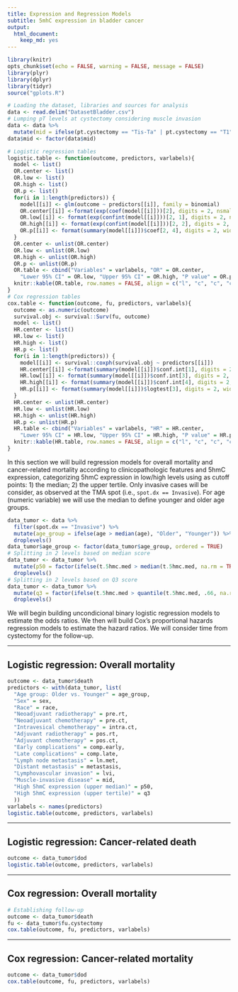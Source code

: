 ```yaml
---
title: Expression and Regression Models
subtitle: 5mhC expression in bladder cancer
output: 
  html_document: 
    keep_md: yes
---
```


```r
library(knitr)
opts_chunk$set(echo = FALSE, warning = FALSE, message = FALSE)
library(plyr)
library(dplyr)
library(tidyr)
source("gplots.R")
```

```r
# Loading the dataset, libraries and sources for analysis
data <- read.delim("DatasetBladder.csv")
# Lumping pT levels at cystectomy considering muscle invasion
data <- data %>%
  mutate(mid = ifelse(pt.cystectomy == "Tis-Ta" | pt.cystectomy == "T1", "No", "Yes"))
data$mid <- factor(data$mid)
```

```r
# Logistic regression tables
logistic.table <- function(outcome, predictors, varlabels){
  model <- list()
  OR.center <- list()
  OR.low <- list()
  OR.high <- list()
  OR.p <- list()
  for(i in 1:length(predictors)) {
    model[[i]] <- glm(outcome ~ predictors[[i]], family = binomial)
    OR.center[[i]] <-format(exp(coef(model[[i]]))[2], digits = 2, nsmall = 2)
    OR.low[[i]] <- format(exp(confint(model[[i]]))[2, 1], digits = 2, nsmall = 2)
    OR.high[[i]] <- format(exp(confint(model[[i]]))[2, 2], digits = 2, nsmall = 2)
    OR.p[[i]] <- format(summary(model[[i]])$coef[2, 4], digits = 2, width  = 6)
  }
  OR.center <- unlist(OR.center)
  OR.low <- unlist(OR.low)
  OR.high <- unlist(OR.high)
  OR.p <- unlist(OR.p)
  OR.table <- cbind("Variables" = varlabels, "OR" = OR.center,
    "Lower 95% CI" = OR.low, "Upper 95% CI" = OR.high, "P value" = OR.p)
  knitr::kable(OR.table, row.names = FALSE, align = c("l", "c", "c", "c", "c"))
}
# Cox regression tables
cox.table <- function(outcome, fu, predictors, varlabels){
  outcome <- as.numeric(outcome)
  survival.obj <- survival::Surv(fu, outcome)
  model <- list()
  HR.center <- list()
  HR.low <- list()
  HR.high <- list()
  HR.p <- list()
  for(i in 1:length(predictors)) {
    model[[i]] <- survival::coxph(survival.obj ~ predictors[[i]])
    HR.center[[i]] <-format(summary(model[[i]])$conf.int[1], digits = 2, nsmall = 2)
    HR.low[[i]] <- format(summary(model[[i]])$conf.int[3], digits = 2, nsmall = 2)
    HR.high[[i]] <- format(summary(model[[i]])$conf.int[4], digits = 2, nsmall = 2)
    HR.p[[i]] <- format(summary(model[[i]])$logtest[3], digits = 2, width  = 6)
  }
  HR.center <- unlist(HR.center)
  HR.low <- unlist(HR.low)
  HR.high <- unlist(HR.high)
  HR.p <- unlist(HR.p)
  HR.table <- cbind("Variables" = varlabels, "HR" = HR.center,
    "Lower 95% CI" = HR.low, "Upper 95% CI" = HR.high, "P value" = HR.p)
  knitr::kable(HR.table, row.names = FALSE, align = c("l", "c", "c", "c", "c"))
}
```


In this section we will build regression models for overall mortality and cancer-related mortality according to clinicopathologic features and 5hmC expression, categorizing 5hmC expression in low/high levels using as cutoff points: 1) the median; 2) the upper tertile. Only invasive cases will be consider, as observed at the TMA spot (i.e., `spot.dx == Invasive`). For age (numeric variable) we will use the median to define younger and older age groups.

```r
data_tumor <- data %>%
  filter(spot.dx == "Invasive") %>%
  mutate(age_group = ifelse(age > median(age), "Older", "Younger")) %>%
  droplevels()
data_tumor$age_group <- factor(data_tumor$age_group, ordered = TRUE)
# Splitting in 2 levels based on median score
data_tumor <- data_tumor %>%
  mutate(p50 = factor(ifelse(t.5hmc.med > median(t.5hmc.med, na.rm = TRUE), "High", "Low"))) %>%
  droplevels()
# Splitting in 2 levels based on Q3 score
data_tumor <- data_tumor %>%
  mutate(q3 = factor(ifelse(t.5hmc.med > quantile(t.5hmc.med, .66, na.rm = TRUE), "High", "Low"))) %>%
  droplevels()
```

We will begin building uncondicional binary logistic regression models to estimate the odds ratios. We then will build Cox's proportional hazards regression models to estimate the hazard ratios. We will consider time from cystectomy for the follow-up.

***

## Logistic regression: Overall mortality
```r
outcome <- data_tumor$death
predictors <- with(data_tumor, list(
  "Age group: Older vs. Younger" = age_group,
  "Sex" = sex,
  "Race" = race,
  "Neoadjuvant radiotherapy" = pre.rt,
  "Neoadjuvant chemotherapy" = pre.ct,
  "Intravesical chemotherapy" = intra.ct,
  "Adjuvant radiotherapy" = pos.rt,
  "Adjuvant chemotherapy" = pos.ct,
  "Early complications" = comp.early,
  "Late complications" = comp.late,
  "Lymph node metastasis" = ln.met,
  "Distant metastasis" = metastasis,
  "Lymphovascular invasion" = lvi,
  "Muscle-invasive disease" = mid,
  "High 5hmC expression (upper median)" = p50,
  "High 5hmC expression (upper tertile)" = q3
  ))
varlabels <- names(predictors)
logistic.table(outcome, predictors, varlabels)
```

***

## Logistic regression: Cancer-related death
```r
outcome <- data_tumor$dod
logistic.table(outcome, predictors, varlabels)
```

***

## Cox regression: Overall mortality
```r
# Establishing follow-up
outcome <- data_tumor$death
fu <- data_tumor$fu.cystectomy
cox.table(outcome, fu, predictors, varlabels)
```

***

## Cox regression: Cancer-related mortality
```r
outcome <- data_tumor$dod
cox.table(outcome, fu, predictors, varlabels)
```

